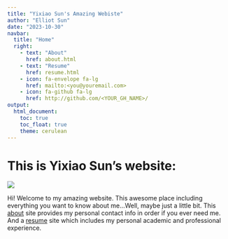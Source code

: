 ```yaml
---
title: "Yixiao Sun's Amazing Webiste"
author: "Elliot Sun"
date: "2023-10-30"
navbar:
  title: "Home"
  right:
    - text: "About"
      href: about.html
    - text: "Resume"
      href: resume.html
    - icon: fa-envelope fa-lg
      href: mailto:<you@youremail.com>
    - icon: fa-github fa-lg
      href: http://github.com/<YOUR_GH_NAME>/
output: 
  html_document:
    toc: true
    toc_float: true
    theme: cerulean
---
```

# This is Yixiao Sun's website:
![](https://media.giphy.com/media/ltIFdjNAasOwVvKhvx/giphy-downsized.gif)


Hi! Welcome to my amazing website. This awesome place including everything you want to know about me...Well, maybe just a little bit. This [about](about.html) site provides my personal contact info in order if you ever need me. And a [resume](resume.html) site which includes my personal academic and professional experience.